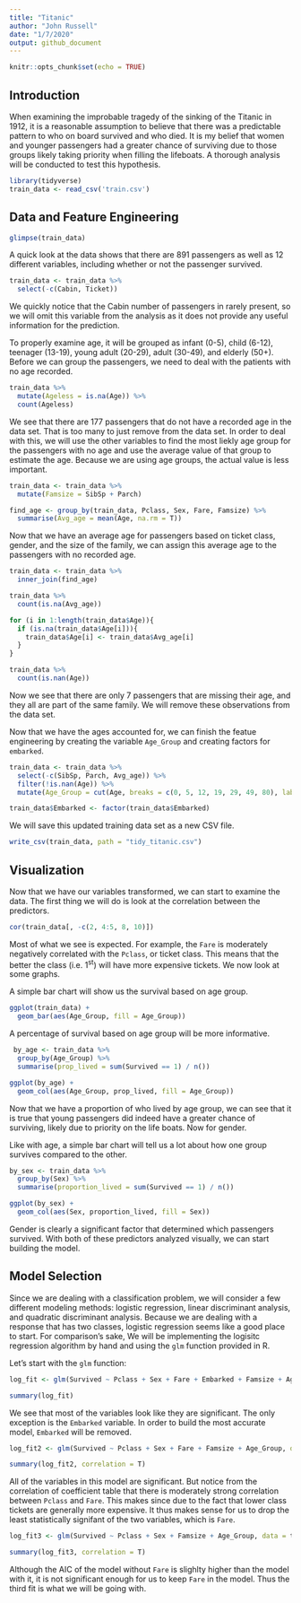```yaml
---
title: "Titanic"
author: "John Russell"
date: "1/7/2020"
output: github_document
---
```


```r
knitr::opts_chunk$set(echo = TRUE)
```

## Introduction

When examining the improbable tragedy of the sinking of the Titanic in 1912, it is a reasonable assumption to believe that there was a predictable pattern to who on board survived and who died. It is my belief that women and younger passengers had a greater chance of surviving due to those groups likely taking priority when filling the lifeboats. A thorough analysis will be conducted to test this hypothesis.

```r
library(tidyverse)
train_data <- read_csv('train.csv')
```

## Data and Feature Engineering
```r
glimpse(train_data)
```

A quick look at the data shows that there are 891 passengers as well as 12 different variables, including whether or not the passenger survived.


```r
train_data <- train_data %>%
  select(-c(Cabin, Ticket))
```

We quickly notice that the Cabin number of passengers in rarely present, so we will omit this variable from the analysis as it does not provide any useful information for the prediction.
 
To properly examine age, it will be grouped as infant (0-5), child (6-12), teenager (13-19), young adult (20-29), adult (30-49), and elderly (50+). Before we can group the passengers, we need to deal with the patients with no age recorded. 

```r
train_data %>%
  mutate(Ageless = is.na(Age)) %>%
  count(Ageless)
```

We see that there are 177 passengers that do not have a recorded age in the data set. That is too many to just remove from the data set. In order to deal with this, we will use the other variables to find the most liekly age group for the passengers with no age and use the average value of that group to estimate the age. Because we are using age groups, the actual value is less important. 

```r
train_data <- train_data %>%
  mutate(Famsize = SibSp + Parch)

find_age <- group_by(train_data, Pclass, Sex, Fare, Famsize) %>%
  summarise(Avg_age = mean(Age, na.rm = T))
```

Now that we have an average age for passengers based on ticket class, gender, and the size of the family, we can assign this average age to the passengers with no recorded age. 

```r
train_data <- train_data %>%
  inner_join(find_age)

train_data %>%
  count(is.na(Avg_age))

for (i in 1:length(train_data$Age)){
  if (is.na(train_data$Age[i])){
    train_data$Age[i] <- train_data$Avg_age[i]
  }
}

train_data %>%
  count(is.nan(Age))
```

Now we see that there are only 7 passengers that are missing their age, and they all are part of the same family. We will remove these observations from the data set. 

Now that we have the ages accounted for, we can finish the featue engineering by creating the variable `Age_Group` and creating factors for `embarked`.

```r
train_data <- train_data %>%
  select(-c(SibSp, Parch, Avg_age)) %>%
  filter(!is.nan(Age)) %>%
  mutate(Age_Group = cut(Age, breaks = c(0, 5, 12, 19, 29, 49, 80), labels = c("Infant", "Child", "Teen", "Young Adult", "Adult", "Elderly")))

train_data$Embarked <- factor(train_data$Embarked)
```

We will save this updated training data set as a new CSV file.

```r
write_csv(train_data, path = "tidy_titanic.csv")
```


## Visualization

Now that we have our variables transformed, we can start to examine the data. The first thing we will do is look at the correlation between the predictors. 

```r
cor(train_data[, -c(2, 4:5, 8, 10)])
```

Most of what we see is expected. For example, the `Fare` is moderately negatively correlated with the `Pclass`, or ticket class. This means that the better the class (i.e. 1^st^) will have more expensive tickets. We now look at some graphs.

A simple bar chart will show us the survival based on age group.

```r
ggplot(train_data) +
  geom_bar(aes(Age_Group, fill = Age_Group))
```

A percentage of survival based on age group will be more informative. 

```r
 by_age <- train_data %>%
  group_by(Age_Group) %>%
  summarise(prop_lived = sum(Survived == 1) / n()) 

ggplot(by_age) +
  geom_col(aes(Age_Group, prop_lived, fill = Age_Group))
```

Now that we have a proportion of who lived by age group, we can see that it is true that young passengers did indeed have a greater chance of surviving, likely due to priority on the life boats. Now for gender.

Like with age, a simple bar chart will tell us a lot about how one group survives compared to the other.

```r
by_sex <- train_data %>%
  group_by(Sex) %>%
  summarise(proportion_lived = sum(Survived == 1) / n())

ggplot(by_sex) +
  geom_col(aes(Sex, proportion_lived, fill = Sex))
```

Gender is clearly a significant factor that determined which passengers survived. With both of these predictors analyzed visually, we can start building the model.

## Model Selection

Since we are dealing with a classification problem, we will consider a few different modeling methods: logistic regression, linear discriminant analysis, and quadratic discriminant analysis. Because we are dealing with a response that has two classes, logistic regression seems like a good place to start. For comparison's sake, We will be implementing the logisitc regression algorithm by hand and using the `glm` function provided in R.

Let's start with the `glm` function:

```r
log_fit <- glm(Survived ~ Pclass + Sex + Fare + Embarked + Famsize + Age_Group, data = train_data, family = binomial)

summary(log_fit)
```

We see that most of the variables look like they are significant. The only exception is the `Embarked` variable. In order to build the most accurate model, `Embarked` will be removed.

```r
log_fit2 <- glm(Survived ~ Pclass + Sex + Fare + Famsize + Age_Group, data = train_data, family = binomial)

summary(log_fit2, correlation = T)
```

All of the variables in this model are significant. But notice from the correlation of coefficient table that there is moderately strong correlation between `Pclass` and `Fare`. This makes since due to the fact that lower class tickets are generally more expensive. It thus makes sense for us to drop the least statistically signifant of the two variables, which is `Fare`.

```r
log_fit3 <- glm(Survived ~ Pclass + Sex + Famsize + Age_Group, data = train_data, family = binomial)

summary(log_fit3, correlation = T)
```

Although the AIC of the model without `Fare` is slighlty higher than the model with it, it is not significant enough for us to keep `Fare` in the model. Thus the third fit is what we will be going with.

